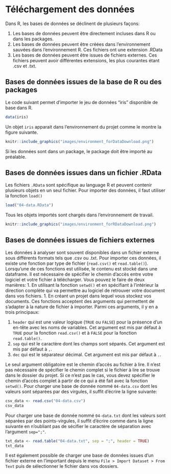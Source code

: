 # Téléchargement des données

Dans R, les bases de données se déclinent de plusieurs façons:

1.  Les bases de données peuvent être directement incluses dans R ou dans les packages.
2.  Les bases de données peuvent être créées dans l'environnement sauvées dans l'environnement R. Ces fichiers ont une extension .RData
3.  Les bases de données peuvent être issues de fichiers externes. Ces fichiers peuvent avoir différentes extensions, les plus courantes étant .csv et .txt.

## Bases de données issues de la base de R ou des packages

Le code suivant permet d'importer le jeu de données "iris" disponible de base dans R.

```r
data(iris)
```

Un objet `iris` apparait dans l'environnement du projet comme le montre la figure suivante.

```r
knitr::include_graphics("images/environment_forDataDownload.png")
```

Si les données sont dans un package, le package doit être importé au préalable.

## Bases de données issues dans un fichier .RData

Les fichiers `.RData` sont spécifique au language R et peuvent contenir plusieurs objets en un seul fichier. Pour importer des données, il faut utiliser la fonction `load()`

```r
load("04-data.RData")
```

Tous les objets importés sont chargés dans l'environnement de travail.

```r
knitr::include_graphics("images/environment_forRDataDownload.png")
```

## Bases de données issues de fichiers externes

Les données à analyser sont souvent disponibles dans un fichier externe sous différents formats tels que .csv ou .txt. Pour importer ces données, il existe une fonction par type de fichier (`read.csv()` et `read.table()`). Lorsqu'une de ces fonctions est utilisée, le contenu est stocké dans une dataframe. Il est nécessaire de spécifier le chemin d'accès entre votre logiciel et votre fichier à télécharger. Vous pouvez le faire de deux manières: 1. En utilisant la fonction `setwd()` et en spécifiant à l'intérieur la direction complète qui va permettre au logiciel de retrouver votre document dans vos fichiers. 1. En créant un projet dans lequel vous stockez vos documents. Ces fonctions acceptent des arguments qui permettent de s'adapter à la nature de fichier à importer. Parmi ces arguments, il y en a trois principaux:

1.  `header` qui est une valeur logique (`TRUE` ou `FALSE`) pour la présence d'un en-tête avec les noms de variables. Cet argument est mis par défaut à `TRUE` pour la fonction `read.csv()` et à `FALSE` pour la fonction `read.table()`.
2.  `sep` qui est le caractère dont les champs sont séparés. Cet argument est mis par défaut à `,`.
3.  `dec` qui est le séparateur décimal. Cet argument est mis par défaut à `.`.

Le seul argument obligatoire est le chemin d'accès au fichier à lire. Il n'est pas nécessaire de spécifier le chemin complet si le fichier à lire se trouve dans le dossier du projet. Si ce n'est pas le cas, vous devez spécifier le chemin d'accès complet à partir de ce qui a été fait avec la fonction `setwd()`. Pour charger une base de donnée nommé `04-data.csv` dont les valeurs sont séparées par des virgules, il suffit d'écrire la ligne suivante:

```r
csv_data <- read.csv("04-data.csv")
csv_data
```

Pour charger une base de donnée nommé `04-data.txt` dont les valeurs sont séparées par des points-virgules, il suffit d'écrire comme dans la ligne suivante en n'oubliant pas de sécifier le caractère de séparation avec l'argument `sep=";"`.

```r
txt_data <- read.table("04-data.txt", sep = ";", header = TRUE)
txt_data
```

Il est également possible de charger une base de données issues d'un fichier externe en l'important depuis le menu `File > Import Dataset > From Text` puis de sélectionner le fichier dans vos dossiers.
